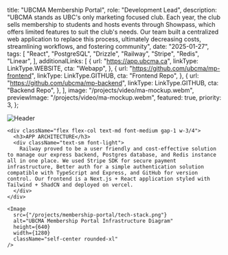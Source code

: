 
  title: "UBCMA Membership Portal",
  role: "Development Lead",
  description:
    "UBCMA stands as UBC's only marketing focused club. Each year, the club sells membership to students and hosts events through Showpass, which offers limited features to suit the club's needs.  Our team built a centralized web application to replace this process, ultimately decreasing costs, streamlining workflows, and fostering community",
  date: "2025-01-27",
  tags: [
    "React",
    "PostgreSQL",
    "Drizzle",
    "Railway",
    "Stripe",
    "Redis",
    "Linear",
  ],
  additionalLinks: [
    {
      url: "https://app.ubcma.ca",
      linkType: LinkType.WEBSITE,
      cta: "Webapp",
    },
        {
      url: "https://github.com/ubcma/mp-frontend",
      linkType: LinkType.GITHUB,
      cta: "Frontend Repo",
    },
        {
      url: "https://github.com/ubcma/mp-backend",
      linkType: LinkType.GITHUB,
      cta: "Backend Repo",
    },
  ],
  image: "/projects/video/ma-mockup.webm",
  previewImage: "/projects/video/ma-mockup.webm",
  featured: true,
   priority: 3,
};

<div className="space-y-16 md:space-y-24">

<SectionColumns
  h1="PROJECT OVERVIEW"
  h2="CORE OBJECTIVES"
  body1="The UBCMA Membership Portal is a centralized platform designed to
      manage the lifecycle of a student’s membership in the club. From event
      registration and ticketing to alumni networking and job listings, the
      portal empowers both members and club executives with intuitive,
      role-based tools."
  body2="Our primary goal was to provide a seamless experience for students to feel
      like a member of a community, and to help our internal exec team make
      data-driven decisions. We facilitated this by offering exclusive access to
      events, opportunities, and perks such as discounts and private job
      postings. We built out an admin dashboard that ran queries on our database
      and displayed insightful revenue and demographic data for our execs on a
      dashboard."
/>

<div className="-mx-6 lg:-mx-24 w-screen h-96 bg-clip-border">
  <Image
    src="/img/ma/ma-banner.jpg"
    width={2000}
    height={500}
    className="self-center w-full h-full object-cover"
    alt="Header"
  />
</div>

  <div className="grid grid-cols-1 md:grid-cols-2 gap-8">

    <div className="flex flex-col text-md font-medium gap-1 w-3/4">
      <h3>APP ARCHITECTURE</h3>
      <div className="text-sm font-light">
        Railway proved to be a user friendly and cost-effective solution to manage our express backend, Postgres database, and Redis instance all in one place. We used Stripe SDK for secure payment infrastructure, Better auth for a simple authentication solution compatible with TypeScript and Express, and GitHub for version control. Our frontend is a Next.js + React application styled with Tailwind + ShadCN and deployed on vercel.
      </div>
    </div>

    <Image
      src={"/projects/membership-portal/tech-stack.png"}
      alt="UBCMA Membership Portal Infrastructure Diagram"
      height={640}
      width={1280}
      className="self-center rounded-xl"
    />

  </div>

<DynamicSectionHeader sections={maSections} />

</div>
